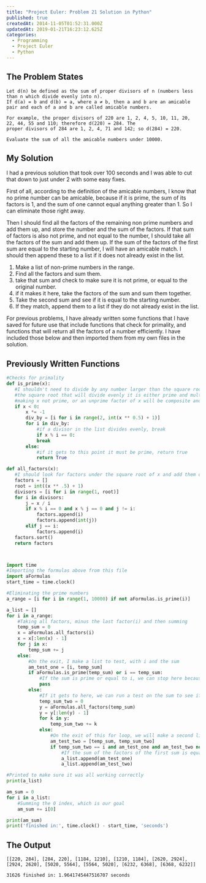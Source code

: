 ```yaml
---
title: "Project Euler: Problem 21 Solution in Python"
published: true
createdAt: 2014-11-05T01:52:31.000Z
updatedAt: 2019-01-21T16:23:12.625Z
categories:
  - Programming
  - Project Euler
  - Python
---
```


## The Problem States

```text
Let d(n) be defined as the sum of proper divisors of n (numbers less than n which divide evenly into n).
If d(a) = b and d(b) = a, where a ≠ b, then a and b are an amicable pair and each of a and b are called amicable numbers.

For example, the proper divisors of 220 are 1, 2, 4, 5, 10, 11, 20, 22, 44, 55 and 110; therefore d(220) = 284. The
proper divisors of 284 are 1, 2, 4, 71 and 142; so d(284) = 220.

Evaluate the sum of all the amicable numbers under 10000.
```

## My Solution

I had a previous solution that took over 100 seconds and I was able to cut that down to just under 2 with some easy fixes.

First of all, according to the definition of the amicable numbers, I know that no prime number can be amicable,
because if it is prime, the sum of its factors is 1, and the sum of one cannot equal anything greater than 1. So I
can eliminate those right away.

Then I should find all the factors of the remaining non prime numbers and add them up, and store the number and the
sum of the factors. If that sum of factors is also not prime, and not equal to the number, I should take all the
factors of the sum and add them up. If the sum of the factors of the first sum are equal to the starting number, I
will have an amicable match. I should then append these to a list if it does not already exist in the list.

1. Make a list of non-prime numbers in the range.
2. Find all the factors and sum them.
3. take that sum and check to make sure it is not prime, or equal to the original number.
4. if it makes it here, take the factors of the sum and sum them together.
5. Take the second sum and see if it is equal to the starting number.
6. If they match, append them to a list if they do not already exist in the list.

For previous problems, I have already written some functions that I have saved for future use that include functions
that check for primality, and functions that will return all the factors of a number efficiently. I have included
those below and then imported them from my own files in the solution.

## Previously Written Functions

```python
#Checks for primality
def is_prime(x):
   #I shouldn't need to divide by any number larger than the square root, because if there is a number larger than
   #the square root that will divide evenly it is either prime and multiplied by another number to equal x,
   #making x not prime, or an unprime factor of x will be composite and therefore making x composite as well
   if x < 0:
       x *= -1
       div_by = [i for i in range(2, int(x ** 0.5) + 1)]
       for i in div_by:
           #if a divisor in the list divides evenly, break
           if x % i == 0:
           break
       else:
           #if it gets to this point it must be prime, return true
           return True

def all_factors(x):
   #I should look for factors under the square root of x and add them only if x / it == 0?
   factors = []
   root = int((x ** .5) + 1)
   divisors = [i for i in range(1, root)]
   for i in divisors:
       j = x / i
       if x % i == 0 and x % j == 0 and j != i:
           factors.append(i)
           factors.append(int(j))
       elif j == i:
           factors.append(i)
   factors.sort()
   return factors



import time
#Importing the formulas above from this file
import aFormulas
start_time = time.clock()

#Eliminating the prime numbers
a_range = [i for i in range(1, 10000) if not aFormulas.is_prime(i)]

a_list = []
for i in a_range:
    #Taking all factors, minus the last factor(i) and then summing
    temp_sum = 0
    x = aFormulas.all_factors(i)
    x = x[:len(x) - 1]
    for j in x:
        temp_sum += j
    else:
        #On the exit, I make a list to test, with i and the sum
        am_test_one = [i, temp_sum]
        if aFormulas.is_prime(temp_sum) or i == temp_sum:
            #If the sum is prime or equal to i, we can stop here because its not possible for it to be amicable
            pass
        else:
            #If it gets to here, we can run a test on the sum to see if it is amicable with the original number
            temp_sum_two = 0
            y = aFormulas.all_factors(temp_sum)
            y = y[:len(y) - 1]
            for k in y:
                temp_sum_two += k
            else:
                #On the exit of this for loop, we will make a second list to test against the first.
                am_test_two = [temp_sum, temp_sum_two]
                if temp_sum_two == i and am_test_one and am_test_two not in a_list:
                    #If the sum of the factors of the first sum is equal to the original number (temp_sum_two == i) we can append the two amicable numbers to a list and sum it later
                    a_list.append(am_test_one)
                    a_list.append(am_test_two)

#Printed to make sure it was all working correctly
print(a_list)

am_sum = 0
for i in a_list:
    #Summing the 0 index, which is our goal
    am_sum += i[0]

print(am_sum)
print('finished in:', time.clock() - start_time, 'seconds')
```

## The Output

```text
[[220, 284], [284, 220], [1184, 1210], [1210, 1184], [2620, 2924], [2924, 2620], [5020, 5564], [5564, 5020], [6232, 6368], [6368, 6232]]

31626 finished in: 1.9641745447516707 seconds
```
